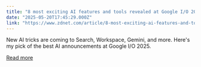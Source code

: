 ```yaml
---
title: "8 most exciting AI features and tools revealed at Google I/O 2025"
date: "2025-05-20T17:45:29.000Z"
link: "https://www.zdnet.com/article/8-most-exciting-ai-features-and-tools-revealed-at-google-io-2025/"
---
```


New AI tricks are coming to Search, Workspace, Gemini, and more. Here's my pick of the best AI announcements at Google I/O 2025.

[Read more](https://www.zdnet.com/article/8-most-exciting-ai-features-and-tools-revealed-at-google-io-2025/)
